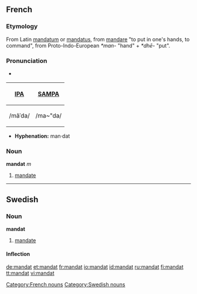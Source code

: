 ==French==

===Etymology===
From Latin [[mandatum]] or [[mandatus]], from [[mandare]] "to put in one's hands, to command", from Proto-Indo-European ''*man-'' "hand" + ''*dhē-'' "put".

===Pronunciation===
*{{audio|Fr-mandat.ogg|audio}}
{| border=1 cellpadding=5
! [[w:International Phonetic Alphabet|IPA]] !! [[w:SAMPA|SAMPA]]
|-
| /mãˈda/ || /ma~"da/
|}

*'''Hyphenation:''' man·dat

===Noun===
'''mandat''' ''m''

# [[mandate]]

[[Category:French nouns]]

----

==Swedish==

===Noun===
'''mandat'''

# [[mandate]]

====Inflection====
{{sv-noun|gender=Neuter|mandat|mandatet|mandat|mandaten|mandats|mandatets|mandats|mandatens}}

[[Category:Swedish nouns]]

[[de:mandat]]
[[et:mandat]]
[[fr:mandat]]
[[io:mandat]]
[[id:mandat]]
[[ru:mandat]]
[[fi:mandat]]
[[tt:mandat]]
[[vi:mandat]]